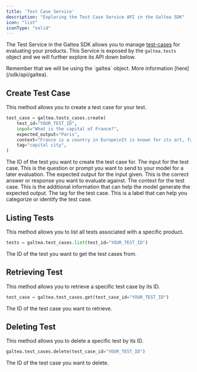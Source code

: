 ```yaml
---
title: 'Test Case Service'
description: "Exploring the Test Case Service API in the Galtea SDK"
icon: "list"
iconType: "solid"
---
```


The Test Service in the Galtea SDK allows you to manage [test-cases](/concepts/product/test/case) for evaluating your products.
This Service is exposed by the `galtea.tests` object and we will further explore its API down below.

<Info>
  Remember that we will be using the `galtea` object. More information [here](/sdk/api/galtea).
</Info>

## Create Test Case

This method allows you to create a test case for your test.

```python
test_case = galtea.tests_cases.create(
    test_id="YOUR_TEST_ID",
    input="What is the capital of France?",
    expected_output="Paris",
    context="France is a country in Europe\nIt is known for its art, fashion, and culture\nThe capital of France is Paris\nParis is known for its cafe culture and landmarks like the Eiffel Tower",
    tag="capital city",
)
```

<ResponseField name="test_id" type="string" required>
  The ID of the test you want to create the test case for.
</ResponseField>

<ResponseField name="input" type="string" required>
  The input for the test case. This is the question or prompt you want to send to your model for a later evaluation.
</ResponseField>

<ResponseField name="expected_output" type="string">
  The expected output for the input given. This is the correct answer or response you want to evaluate against.
</ResponseField>

<ResponseField name="context" type="string">
  The context for the test case. This is the additional information that can help the model generate the expected output.
</ResponseField>

<ResponseField name="tag" type="string">
  The tag for the test case. This is a label that can help you categorize or identify the test case.
</ResponseField>

## Listing Tests

This method allows you to list all tests associated with a specific product.

```python
tests = galtea.test_cases.list(test_id="YOUR_TEST_ID")
```
<ResponseField name="test_id" type="string" required>
  The ID of the test you want to get the test cases from.
</ResponseField>

## Retrieving Test

This method allows you to retrieve a specific test case by its ID.

```python
test_case = galtea.test_cases.get(test_case_id="YOUR_TEST_ID")
```
<ResponseField name="test_case_id" type="string" required>
  The ID of the test case you want to retrieve.
</ResponseField>

## Deleting Test

This method allows you to delete a specific test by its ID.

```python
galtea.test_cases.delete(test_case_id="YOUR_TEST_ID")
```

<ResponseField name="test_case_id" type="string" required>
  The ID of the test case you want to delete.
</ResponseField>

